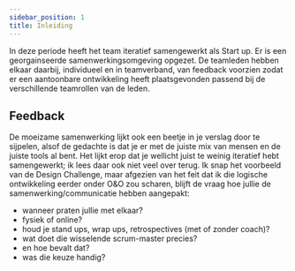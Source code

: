```yaml
---
sidebar_position: 1
title: Inleiding
---
```


In deze periode heeft het team iteratief samengewerkt als Start up. 
Er is een georgainseerde samenwerkingsomgeving opgezet. 
De teamleden hebben elkaar daarbij, individueel en in teamverband, van feedback voorzien zodat er een aantoonbare ontwikkeling heeft plaatsgevonden passend bij de verschillende teamrollen van de leden. 

## Feedback 
De moeizame samenwerking lijkt ook een beetje in je verslag door te sijpelen, alsof de gedachte is dat je er met de juiste mix van mensen en de juiste tools al bent. 
Het lijkt erop dat je wellicht juist te weinig iteratief hebt samengewerkt; ik lees daar ook niet veel over terug. 
Ik snap het voorbeeld van de Design Challenge, maar afgezien van het feit dat ik die logische ontwikkeling eerder onder O&O zou scharen, 
blijft de vraag hoe jullie de samenwerking/communicatie hebben aangepakt: 
- wanneer praten jullie met elkaar? 
- fysiek of online? 
- houd je stand ups, wrap ups, retrospectives (met of zonder coach)? 
- wat doet die wisselende scrum-master precies? 
- en hoe bevalt dat? 
- was die keuze handig?